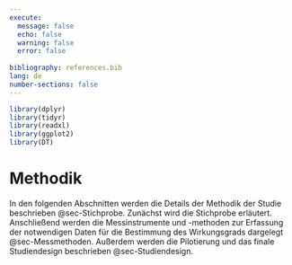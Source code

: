 ```yaml
---
execute:
  message: false
  echo: false
  warning: false
  error: false
  
bibliography: references.bib
lang: de
number-sections: false
---
```

```r
library(dplyr)
library(tidyr)
library(readxl)
library(ggplot2)
library(DT)
```
# Methodik

In den folgenden Abschnitten werden die Details der Methodik der Studie beschrieben @sec-Stichprobe. Zunächst wird die Stichprobe erläutert. Anschließend werden die Messinstrumente und -methoden zur Erfassung der notwendigen Daten für die Bestimmung des Wirkungsgrads dargelegt @sec-Messmethoden. Außerdem werden die Pilotierung und das finale Studiendesign beschrieben @sec-Studiendesign.
